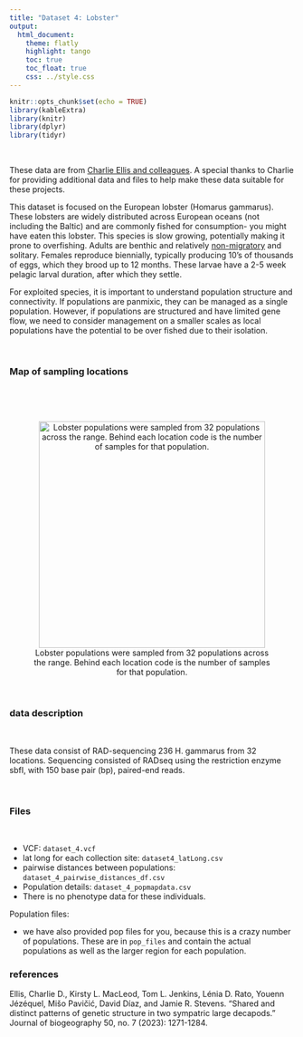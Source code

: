 ```yaml
---
title: "Dataset 4: Lobster"
output:
  html_document:
    theme: flatly
    highlight: tango
    toc: true
    toc_float: true
    css: ../style.css
---
```


```r
knitr::opts_chunk$set(echo = TRUE)
library(kableExtra)
library(knitr)
library(dplyr)
library(tidyr)  
```

<br>


These data are from [Charlie Ellis and colleagues](https://doi.org/10.1111/jbi.14623). A special thanks to Charlie for providing additional data and files to help make these data suitable for these projects. 


This dataset is focused on the European lobster (Homarus gammarus). These lobsters are widely distributed across European oceans (not including the Baltic) and are commonly fished for consumption- you might have eaten this lobster. This species is slow growing, potentially making it prone to overfishing. Adults are benthic and relatively [non-migratory](https://doi.org/10.1139/f2011-053) and solitary. Females reproduce biennially, typically producing 10's of thousands of eggs, which they brood  up to 12 months. These larvae have a 2-5 week pelagic larval duration, after which they  settle.

For exploited species, it is important to understand population structure and connectivity. If populations are panmixic, they can be managed as a single population. However, if populations are structured and have limited gene flow, we need to consider management on a smaller scales as local populations have the potential to be over fished due to their isolation. 

<br>

### Map of sampling locations

<br>

<br>

<center>
![Lobster populations were sampled from 32 populations across the range. Behind each location code is the number of samples for that population. 
](images/lobster_map.png){width=400px}
</center>

<br>

### data description

<br>

These data consist of RAD-sequencing 236 H. gammarus from 32 locations. Sequencing consisted of RADseq using the restriction enzyme sbfI, with 150 base pair (bp), paired-end reads. 

<br>

### Files

<br>

- VCF: `dataset_4.vcf`
- lat long for each collection site: `dataset4_latLong.csv`
- pairwise distances between populations: `dataset_4_pairwise_distances_df.csv`
- Population details: `dataset_4_popmapdata.csv`
- There is no phenotype data for these individuals.

Population files:

- we have also provided pop files for you, because this is a crazy number of populations. These are in `pop_files` and contain the actual populations as well as the larger region for each population. 



### references

Ellis, Charlie D., Kirsty L. MacLeod, Tom L. Jenkins, Lénia D. Rato, Youenn Jézéquel, Mišo Pavičić, David Díaz, and Jamie R. Stevens. "Shared and distinct patterns of genetic structure in two sympatric large decapods." Journal of biogeography 50, no. 7 (2023): 1271-1284.


